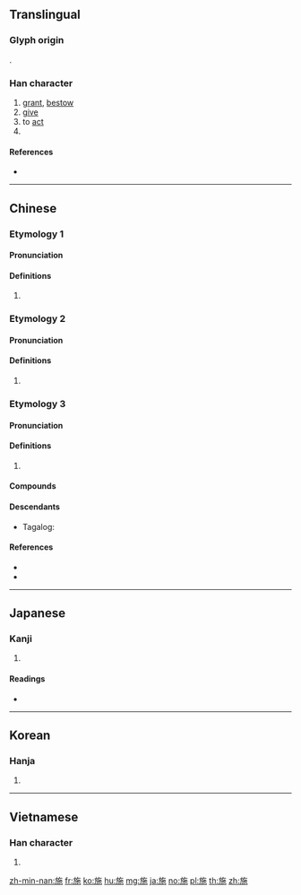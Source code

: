 {{character info/new}}
==Translingual==

===Glyph origin===
{{Han etym}}
{{Han compound|㫃|也|c1=s|c2=p|ls=psc}}.

===Han character===
{{Han char|rn=70|rad=方|as=05|sn=9|four=08212|canj=YSOPD|ids=⿰方⿱𠂉也}}

# [[grant]], [[bestow]]
# [[give]]
# to [[act]]
# {{surname|lang=zh}}

====References====
* {{Han ref|kx=0482.010|dkj=13629|dj=0843.100|hdz=32176.060|uh=65BD|ud=26045|bh=AC49|bd=44105}}

----

==Chinese==

===Etymology 1===
{{zh-forms}}

====Pronunciation====
{{zh-pron
|m=shī
|c=si1
|h=pfs=sṳ̂
|mn=si
|mc=y
|oc=y
|cat=
}}

====Definitions====
{{zh-hanzi}}

# {{rfdef|zh}}

===Etymology 2===
{{zh-forms}}

====Pronunciation====
{{zh-pron
|m=yí
|c=
|dial=n
|cat=
}}

====Definitions====
{{zh-hanzi}}

# {{rfdef|zh}}

===Etymology 3===
{{zh-forms}}

====Pronunciation====
{{zh-pron
|m=yì
|c=ji6
|dial=n
|cat=
}}

====Definitions====
{{zh-hanzi}}

# {{rfdef|zh}}

====Compounds====
{{zh-der|不施脂粉|付諸實施|佈施|便宜施行|倒行逆施|傅粉施朱|先施|公共設施|剿撫兼施|勦撫兼施|博施濟眾|唐突西施|噴施|因應措施|因材施教|報施|好善樂施|好施小惠|好施樂善|威德兼施|守約施博|富而好施|實施|布德施仁|布德施惠|布施|床上施床|惠施|惠施五車|戚施|抹粉施脂|措施|撒施|故技重施|敷施|施不望報|施丹傅粉|施主|施予|施仁布德|施仁布恩|施仁布澤|施令|施公案|施加|施助|施勞|施壓|施威|施子安|施展|施工|施恩|施恩布德|施惠|施捨|施放|施政|施教|施施|施暴|施朱傅粉|施為|施琅|施用|施禮|施而不費|施耐庵|施肥|施與|施舍|施虐|施行|施行細則|施衿結褵|施診|施謀用智|施謀用計|施謀設計|施逞|施醫|施釉|施食|施齋|東施效顰|條施|樂善好施|樂施|檀施|毛施淑姿|法外施仁|法外施恩|法施|無技可施|無法可施|無計可施|環施|略施小技|略施小計|略施薄懲|病西施|發政施仁|發號施令|神施鬼設|祭東施娘|穴施|籧篨戚施|聊施小計|脣若施脂|葉面施肥|蒲鞭不施|西施|西施捧心|西施舌|西施顰眉|計無所施|設施|豆腐西施|軍事設施|軟硬兼施|輕財好施|辟歷施鞭|逆行倒施|遣施|難施面目|雨施|雲行雨施|首施|首施兩端}}

====Descendants====
* {{qualifier|Hokkien dialect}} Tagalog: {{l|tl|See}}

====References====
* {{R:yue:Hanzi}}
* {{thcwd|5009}}

----

==Japanese==

===Kanji===
{{ja-kanji|grade=c|rs=方05}}

# {{defn|lang=ja|sort=方05}}

====Readings====
* {{ja-readings|goon=[[い]] (i), [[せ]] (se)|kanon=[[い]] (i), [[し]] (shi)|kun=[[ほどこす]] (hodokosu), [[しく]] (shiku)}}

----

==Korean==

===Hanja===
{{ko-hanja|hangeul=[[시]], [[이]]|eumhun=|rv=si, i|mr=si, i|y=si, i}}

# {{defn|lang=ko|sort=方05}}

----

==Vietnamese==

===Han character===
{{vi-hantu|[[thi]], [[the]], [[thè]], [[thí]], [[thỉ]], [[thị]], [[thia]]|rs=方05}}

# {{defn|lang=vi|sort=方05}}

[[zh-min-nan:施]]
[[fr:施]]
[[ko:施]]
[[hu:施]]
[[mg:施]]
[[ja:施]]
[[no:施]]
[[pl:施]]
[[th:施]]
[[zh:施]]